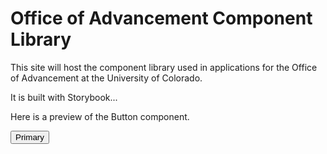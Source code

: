 
<Meta title="Introduction|Welcome" />

# Office of Advancement Component Library

This site will host the component library used in applications for the Office of Advancement at the University of Colorado.

It is built with Storybook...

Here is a preview of the Button component.

<Preview>
  <Story name="negative">
    <Button appearance="primary">Primary</Button>
  </Story>
</Preview>
